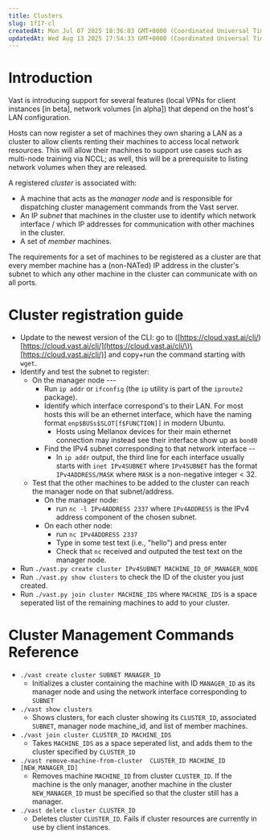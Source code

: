 ```yaml
---
title: Clusters
slug: 1fI7-cl
createdAt: Mon Jul 07 2025 18:36:03 GMT+0000 (Coordinated Universal Time)
updatedAt: Wed Aug 13 2025 17:54:33 GMT+0000 (Coordinated Universal Time)
---
```


# Introduction

Vast is introducing support for several features (local VPNs for client instances \[in beta], network volumes \[in alpha]) that depend on the host's LAN configuration.&#x20;

Hosts can now register a set of machines they own sharing a LAN as a cluster to allow clients renting their machines to access local network resources. This will allow their machines to support use cases such as multi-node training via NCCL; as well, this will be a prerequisite to listing network volumes when they are released.&#x20;

A registered *cluster* is associated with:

- A machine that acts as the *manager node* and is responsible for dispatching cluster management commands from the Vast server.
- An IP *subnet* that machines in the cluster use to identify which network interface / which IP addresses for communication with other machines in the cluster.&#x20;
- A set of *member* machines.&#x20;

The requirements for a set of machines to be registered as a cluster are that every member machine has a (non-NATed) IP address in the cluster's subnet to which any other machine in the cluster can communicate with on all ports.

# Cluster registration guide

- Update to the newest version of the CLI: go to ([https://cloud.vast.ai/cli/)\[https://cloud.vast.ai/cli/](https://cloud.vast.ai/cli/\)\[https://cloud.vast.ai/cli/)] and copy+run the command starting with `wget`.
- Identify and test the subnet to register:
  - On the manager node ---
    - Run `ip addr` or `ifconfig` (the `ip` utility is part of the `iproute2` package).&#x20;
    - Identify which interface correspond's to their LAN. For most hosts this will be an ethernet interface, which have the naming format `enp$BUSs$SLOT[f$FUNCTION]]` in modern Ubuntu.&#x20;
      - Hosts using Mellanox devices for their main ethernet connection may instead see their interface show up as `bond0`
    - Find the IPv4 subnet corresponding to that network interface --&#x20;
      - In `ip addr` output, the third line for each interface usually starts with `inet IPv4SUBNET` where `IPv4SUBNET` has the format `IPv4ADDRESS/MASK` where `MASK` is a non-negative integer \< 32.
  - Test that the other machines to be added to the cluster can reach the manager node on that subnet/address.&#x20;
    - On the manager node:
      - run `nc -l IPv4ADDRESS 2337` where `IPv4ADDRESS` is the IPv4 address component of the chosen subnet.&#x20;
    - On each other node:
      - run `nc IPv4ADDRESS 2337`
      - Type in some test text (i.e., "hello") and press enter
      - Check that `nc` received and outputed the test text on the manager node.&#x20;
- Run `./vast.py create cluster IPv4SUBNET MACHINE_ID_OF_MANAGER_NODE`
- Run `./vast.py show clusters` to check the ID of the cluster you just created.&#x20;
- Run `./vast.py join cluster MACHINE_IDS` where `MACHINE_IDS` is a space seperated list of the remaining machines to add to your cluster.&#x20;

# Cluster Management Commands Reference

- `./vast create cluster SUBNET MANAGER_ID`&#x20;
  - Initializes a cluster containing the machine with ID `MANAGER_ID` as its manager node and using the network interface corresponding to `SUBNET`
- `./vast show clusters`
  - Shows clusters, for each cluster showing its `CLUSTER_ID`, associated `SUBNET`, manager node machine\_id, and list of member machines.&#x20;
- `./vast join cluster CLUSTER_ID MACHINE_IDS`
  - Takes `MACHINE_IDS` as a space seperated list, and adds them to the cluster specified by `CLUSTER_ID`
- `./vast remove-machine-from-cluster  CLUSTER_ID MACHINE_ID [NEW_MANAGER_ID]`
  - Removes machine `MACHINE_ID` from cluster `CLUSTER_ID`. If the machine is the only manager, another machine in the cluster `NEW_MANAGER_ID` must be specified so that the cluster still has a manager.&#x20;
- `./vast delete cluster CLUSTER_ID`
  - Deletes cluster `CLUSTER_ID`. Fails if cluster resources are currently in use by client instances.&#x20;

